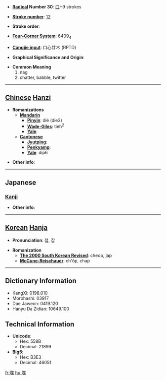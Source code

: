 * '''[[Wiktionary:Chinese radical index| Radical]] Number 30''': [[Wiktionary:Chinese radical index 口|口]]+9 strokes

* '''[[Wiktionary:Chinese total strokes index|Stroke number]]''': [[Wiktionary:Chinese total strokes index 12|12]]

* '''Stroke order''': 

* '''[[Wiktionary:Chinese four corner index|Four-Corner System]]''': 6409<sub>4</sub>

* '''[[Wiktionary:Chinese Cangjie index|Cangjie input]]''': 口心廿木 (RPTD)

* '''Graphical Significance and Origin''': 

* '''Common Meaning'''
*#nag
*# chatter, babble, twitter


----

== [[Chinese]] [[Hanzi]] ==

* '''Romanizations'''
** '''[[Mandarin]]'''
*** '''[[Pinyin]]''': dié (die2)
*** '''[[Wade-Giles]]''': tieh<sup>2</sup>
*** '''[[Yale]]''': 
** '''[[Cantonese]]'''
*** '''[[Jyutping]]''':
*** '''[[Penkyamp]]''': 
*** '''[[Yale]]''': dip6

* '''Other info''': 

----

==Japanese==
===[[Kanji]]===
{{kanji|on readings=[[ちょう]] (chō), [[とう]] (tō)
|kun readings=[[しゃべる]] (shaberu), [[ついばむ]] (tsuibamu)
}}

* '''Other info''':  

----

== [[Korean]] [[Hanja]] ==

* '''Pronunciation''': 첩, 잡

* '''Romanization'''
** '''[[The 2000 South Korean Revised Romanization|The 2000 South Korean Revised]]''': cheop, jap
** '''[[McCune-Reischauer]]''': ch'ŏp, chap

----

== Dictionary Information ==

* KangXi: 0198.010
* Morohashi: 03917
* Dae Jaweon: 0419.120
* Hanyu Da Zidian: 10649.100

== Technical Information ==

* '''Unicode''':
** Hex: 558B
** Decimal: 21899
* '''Big5''':
** Hex: B3E3
** Decimal: 46051

[[fr:喋]]
[[hu:喋]]